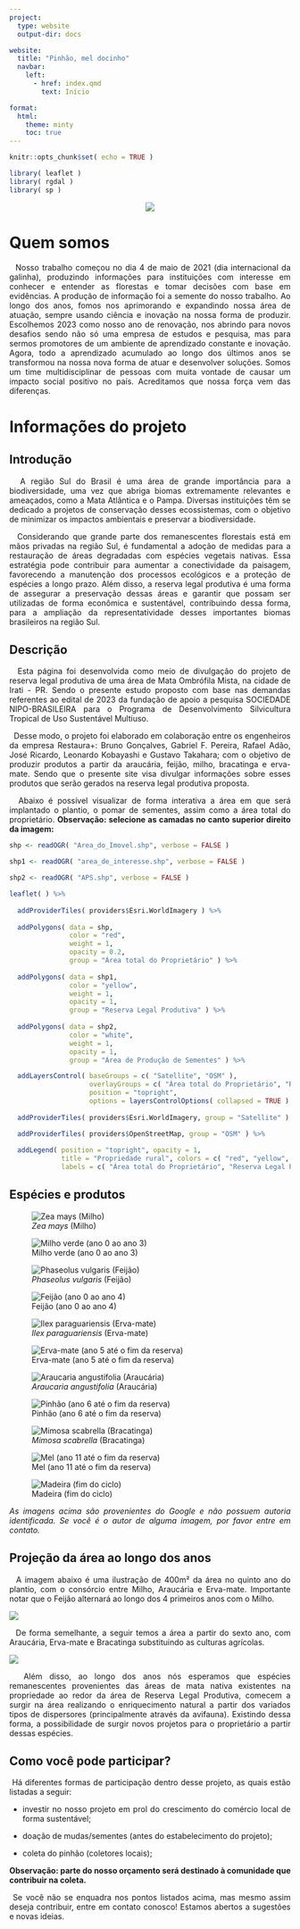 ```yaml
---
project:
  type: website
  output-dir: docs

website:
  title: "Pinhão, mel docinho"
  navbar: 
    left: 
      - href: index.qmd
        text: Início

format: 
  html:
    theme: minty
    toc: true
---
```


```r
knitr::opts_chunk$set( echo = TRUE )

library( leaflet )
library( rgdal )
library( sp )

```

<div style="text-align: justify"> 

<center>

![](https://github.com/Gabrielforest/proj_sementes/blob/master/logo/Restaura+.png?raw=true)

</center>

# Quem somos

\  Nosso trabalho começou no dia 4 de maio de 2021 (dia internacional da galinha), produzindo informações para instituições com interesse em conhecer e entender as florestas e tomar decisões com base em evidências.
A produção de informação foi a semente do nosso trabalho. Ao longo dos anos, fomos nos aprimorando e expandindo nossa área de atuação, sempre usando ciência e inovação na nossa forma de produzir.
Escolhemos 2023 como nosso ano de renovação, nos abrindo para novos desafios sendo não só uma empresa de estudos e pesquisa, mas para sermos promotores de um ambiente de aprendizado constante e inovação.
Agora, todo a aprendizado acumulado ao longo dos últimos anos se transformou na nossa nova forma de atuar e desenvolver soluções.
Somos um time multidisciplinar de pessoas com muita vontade de causar um impacto social positivo no país. Acreditamos que nossa força vem das diferenças. 

# Informações do projeto

## Introdução

\  A região Sul do Brasil é uma área de grande importância para a biodiversidade, uma vez que abriga biomas extremamente relevantes e ameaçados, como a Mata Atlântica e o Pampa. Diversas instituições têm se dedicado a projetos de conservação desses ecossistemas, com o objetivo de minimizar os impactos ambientais e preservar a biodiversidade.

\  Considerando que grande parte dos remanescentes florestais está em mãos privadas na região Sul, é fundamental a adoção de medidas para a restauração de áreas degradadas com espécies vegetais nativas. Essa estratégia pode contribuir para aumentar a conectividade da paisagem, favorecendo a manutenção dos processos ecológicos e a proteção de espécies a longo prazo. Além disso, a reserva legal produtiva é uma forma de assegurar a preservação dessas áreas e garantir que possam ser utilizadas de forma econômica e sustentável, contribuindo dessa forma, para a ampliação da representatividade desses importantes biomas brasileiros na região Sul.

## Descrição 

\  Esta página foi desenvolvida como meio de divulgação do projeto de reserva legal produtiva de uma área de Mata Ombrófila Mista, na cidade de Irati - PR. Sendo o presente estudo proposto com base nas demandas referentes ao edital de 2023 da fundação de apoio a pesquisa SOCIEDADE NIPO-BRASILEIRA para o Programa de Desenvolvimento Silvicultura Tropical de Uso Sustentável Multiuso.

\  Desse modo, o projeto foi elaborado em colaboração entre os engenheiros da empresa Restaura+: Bruno Gonçalves, Gabriel F. Pereira, Rafael Adão, José Ricardo, Leonardo Kobayashi e Gustavo Takahara; com o objetivo de produzir produtos a partir da araucária, feijão, milho, bracatinga e erva-mate. Sendo que o presente site visa divulgar informações sobre esses produtos que serão gerados na reserva legal produtiva proposta.

\  Abaixo é possível visualizar de forma interativa a área em que será implantado o plantio, o pomar de sementes, assim como a área total do proprietário. **Observação: selecione as camadas no canto superior direito da imagem:**

```r

shp <- readOGR( "Area_do_Imovel.shp", verbose = FALSE )

shp1 <- readOGR( "area_de_interesse.shp", verbose = FALSE )

shp2 <- readOGR( "APS.shp", verbose = FALSE )

leaflet( ) %>%
  
  addProviderTiles( providers$Esri.WorldImagery ) %>%
  
  addPolygons( data = shp,
               color = "red", 
               weight = 1,
               opacity = 0.2,
               group = "Área total do Proprietário" ) %>% 
  
  addPolygons( data = shp1,
               color = "yellow", 
               weight = 1,
               opacity = 1,
               group = "Reserva Legal Produtiva" ) %>% 
  
  addPolygons( data = shp2,
               color = "white", 
               weight = 1,
               opacity = 1,
               group = "Área de Produção de Sementes" ) %>% 

  addLayersControl( baseGroups = c( "Satellite", "OSM" ), 
                    overlayGroups = c( "Área total do Proprietário", "Reserva Legal Produtiva", "Área de Produção de Sementes" ),
                    position = "topright", 
                    options = layersControlOptions( collapsed = TRUE ) ) %>% 
  
  addProviderTiles( providers$Esri.WorldImagery, group = "Satellite" ) %>% 

  addProviderTiles( providers$OpenStreetMap, group = "OSM" ) %>% 
  
  addLegend( position = "topright", opacity = 1, 
             title = "Propriedade rural", colors = c( "red", "yellow", "white" ) ,
             labels = c( "Área total do Proprietário", "Reserva Legal Produtiva", "Área de Produção de Sementes" ) )

```

## Espécies e produtos

::: {layout-nrow=4}

![*Zea mays* (Milho)](milho.jpg)

![Milho verde (ano 0 ao ano 3)](milho_produto.webp)


![*Phaseolus vulgaris* (Feijão)](feijao.jpg)

![Feijão (ano 0 ao ano 4)](feijao_produto.webp)


![*Ilex paraguariensis* (Erva-mate)](erva-mate.webp)

![Erva-mate (ano 5 até o fim da reserva)](chimarrao.jpg)

![*Araucaria angustifolia* (Araucária)](araucaria.jpg)

![Pinhão (ano 6 até o fim da reserva)](pinhao.webp)

:::

::: {layout-ncol=3}

![*Mimosa scabrella* (Bracatinga)](bracatinga.jpg)

![Mel (ano 11 até o fim da reserva)](mel.jpg)

![Madeira (fim do ciclo)](lenha.jpg)

:::

*As imagens acima são provenientes do Google e não possuem autoria identificada. Se você é o autor de alguma imagem, por favor entre em contato.*

## Projeção da área ao longo dos anos


\  A imagem abaixo é uma ilustração de 400m² da área no quinto ano do plantio, com o consórcio entre Milho, Araucária e Erva-mate. Importante notar que o Feijão alternará ao longo dos 4 primeiros anos com o Milho.

![](araucaria_erva_milho.jpeg)

\  De forma semelhante, a seguir temos a área a partir do sexto ano, com Araucária, Erva-mate e Bracatinga substituindo as culturas agrícolas.  

![](araucaria_erva_bracatinga.jpeg)

\  Além disso, ao longo dos anos nós esperamos que espécies remanescentes provenientes das áreas de mata nativa existentes na propriedade ao redor da área de Reserva Legal Produtiva, comecem a surgir na área realizando o enriquecimento natural a partir dos variados tipos de dispersores (principalmente através da avifauna). Existindo dessa forma, a possibilidade de surgir novos projetos para o proprietário a partir dessas espécies. 


## Como você pode participar?

\ Há diferentes formas de participação dentro desse projeto, as quais estão listadas a seguir:

- investir no nosso projeto em prol do crescimento do comércio local de forma sustentável;

- doação de mudas/sementes (antes do estabelecimento do projeto);

- coleta do pinhão (coletores locais); 

**Observação: parte do nosso orçamento será destinado à comunidade que contribuir na coleta.**

\ Se você não se enquadra nos pontos listados acima, mas mesmo assim deseja contribuir, entre em contato conosco! Estamos abertos a sugestões e novas ideias. 

</div>